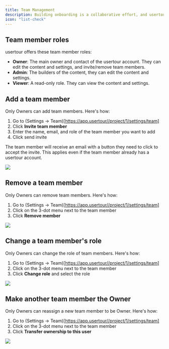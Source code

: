 ```yaml
---
title: Team Management
description: Building onboarding is a collaborative effort, and usertour lets you add your team to the same account so you can all work together on building the content.
icon: "list-check"
---
```


## Team member roles

usertour offers these team member roles:

- **Owner**: The main owner and contact of the usertour account. They can edit the content and settings, and invite/remove team members.
- **Admin**: The builders of the content, they can edit the content and settings.
- **Viewer**: A read-only role. They can view the content and settings. 

## Add a team member

Only Owners can add team members. Here's how:

1. Go to (Settings -> Team)[https://app.usertour//project/1/settings/team]
2. Click **Invite team member**
3. Enter the name, email, and role of the team member you want to add
4. Click send invite

The team member will receive an email with a button they need to click to accept the invite. This applies even if the team member already has a usertour account.

![](/images/team-2.png)

## Remove a team member

Only Owners can remove team members. Here's how:

1. Go to (Settings -> Team)[https://app.usertour//project/1/settings/team]
2. Click on the 3-dot menu next to the team member
3. Click **Remove member**

![](/images/team-6.png)

## Change a team member's role

Only Owners can change the role of team members. Here's how:

1. Go to (Settings -> Team)[https://app.usertour//project/1/settings/team]
2. Click on the 3-dot menu next to the team member
3. Click **Change role** and select the role

![](/images/team-4.png)

## Make another team member the Owner

Only Owners can reassign a new team member to be Owner. Here's how:

1. Go to (Settings -> Team)[https://app.usertour//project/1/settings/team]
2. Click on the 3-dot menu next to the team member
3. Click **Transfer ownership to this user**

![](/images/team-5.png)